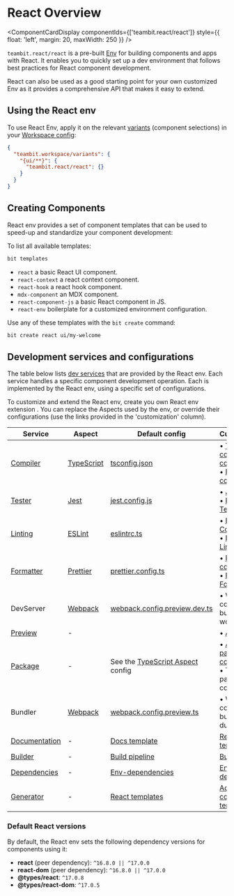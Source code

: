 
# React Overview

<ComponentCardDisplay componentIds={['teambit.react/react']} style={{ float: 'left', margin: 20, maxWidth: 250 }} />

`teambit.react/react` is a pre-built [Env](/envs/envs-overview) for building components and apps with React.
It enables you to quickly set up a dev environment that follows best practices for React component development.

React can also be used as a good starting point for your own customized Env as it provides a comprehensive API that makes it easy to extend.

## Using the React env

To use React Env, apply it on the relevant [variants](/workspace/variants) (component selections) in your [Workspace config](/workspace/workspace-configuration):

```json title="workspace.jsonc"
{
  "teambit.workspace/variants": {
    "{ui/**}": {
      "teambit.react/react": {}
    }
  }
}
```

## Creating Components

React env provides a set of component templates that can be used to speed-up and standardize your component development:

To list all available templates:

```bash
bit templates
```

- `react` a basic React UI component.
- `react-context` a react context component.
- `react-hook` a react hook component.
- `mdx-component` an MDX component.
- `react-component-js` a basic React component in JS.
- `react-env` boilerplate for a customized environment configuration.

Use any of these templates with the `bit create` command:

```bash
bit create react ui/my-welcome
```

## Development services and configurations

The table below lists [dev services](/dev-services-overview/builder/builder-overview) that are provided by the React env. Each service handles a specific component development operation. Each is implemented by the React env, using a specific set of configurations.

To customize and extend the React env, create you own React env extension <!-- TODO [create you own React env extension](/envs/pre-configured-envs/react/extending-react#using-your-own-react-env-extension) -->. You can replace the Aspects used by the env, or override their configurations (use the links provided in the 'customization' column).

| Service                                                                     | Aspect                                                      | Default config                                                                                                     | Customization                                                                                                                                                   |
| --------------------------------------------------------------------------- | ----------------------------------------------------------- | ------------------------------------------------------------------------------------------------------------------ | --------------------------------------------------------------------------------------------------------------------------------------------------------------- |
| [Compiler](/docs/dev-services/compiler/compiler-overview)                   | [TypeScript](https://bit.dev/teambit/typescript/typescript) | [tsconfig.json](https://bit.dev/teambit/react/react/~code/typescript/tsconfig.json)                                | • [TS compilation config](/frameworks/react/config-react-tools#typescript) <br /> • [Replace compiler](/docs/dev-services/compiler/configure-env-with-compiler) |
| [Tester](/tester/overview)                                                  | [Jest](https://bit.dev/teambit/defender/jest)               | [jest.config.js](https://bit.dev/teambit/react/react/~code/jest/jest.config.js)                                    | • [Jest config](/frameworks/react/config-react-tools#jest) <br /> • [Replace Tester](/dev-services/tester/configure-env-with-tester)                            |
| [Linting](/linter/overview)                                                 | [ESLint](https://bit.dev/teambit/defender/eslint)           | [eslintrc.ts](https://bit.dev/teambit/react/react/~code/eslint/eslintrc.ts)                                        | • [ESLint Config](/frameworks/react/config-react-tools#eslint) <br /> • [Replace Linter](/dev-services/linter/configure-env-with-linter)                        |
| [Formatter](/formatter/overview)                                            | [Prettier](https://bit.dev/teambit/defender/prettier)       | [prettier.config.ts](https://bit.dev/teambit/react/react/~code/prettier/prettier.config.js)                        | • [Prettier config](/frameworks/react/config-react-tools#prettier) <br /> • [Replace Formatter](/dev-services/formatter/configure-env-with-formatter)           |
| DevServer                                                                   | [Webpack](https://bit.dev/teambit/webpack/webpack)          | [webpack.config.preview.dev.ts](https://bit.dev/teambit/react/react/~code/webpack/webpack.config.preview.dev.ts)   | • Webpack config (for bundling in the workspace)                                                                                                                |
| [Preview](/docs/dev-services/preview/overview)                              | -                                                           |                                                                                                                    | • [Add preview](/dev-services/preview/register-custom-preview)                                                                                                  |
| [Package](/docs/packages/packages-overview)                                 | -                                                           | See the [TypeScript Aspect](https://bit.dev/teambit/typescript/typescript/~code/typescript.main.runtime.ts) config | • [Add Env package config](/packages/managing-package-json#set-configuration-from-an-env) <br /> • TypeScript's package config                                  |
| Bundler                                                                     | [Webpack](https://bit.dev/teambit/webpack/webpack)          | [webpack.config.preview.ts](https://bit.dev/teambit/react/react/~code/webpack/webpack.config.preview.ts)           | • Webpack config (for bundling during build)                                                                                                                    |
| [Documentation](/docs/dev-services/docs/docs-overview)                      | -                                                           | [Docs template](https://bit.dev/teambit/react/react/~code/docs/index.tsx)                                          | [Replace docs template](/docs/dev-services/docs/docs-templates)                                                                                                 |
| [Builder](http://localhost:3000/docs/dev-services/builder/builder-overview) | -                                                           | [Build pipeline](http://localhost:3000/docs/dev-services/builder/builder-overview)                                 | [Build pipelines](/dev-services/builder/build-pipelines)                                                                                                        |
| [Dependencies](/dependencies/dependencies-overview)                         | -                                                           | [Env-dependencies](https://bit.dev/teambit/react/react/~code/react.env.ts)                                         | [Env dependencies](/dependencies/configuring-dependencies#configuring-dependencies-from-an-env)                                                                 |
| [Generator](/docs/dev-services/generator/generator-overview)                | -                                                           | [React templates](https://bit.dev/teambit/react/react/~code/templates/react-component.ts)                          | [Add a component template]()                                                                                                                                    |

### Default React versions

By default, the React env sets the following dependency versions for components using it:

- **react** (peer dependency): `^16.8.0 || ^17.0.0`
- **react-dom** (peer dependency): `^16.8.0 || ^17.0.0`
- **@types/react**: `^17.0.8`
- **@types/react-dom**: `^17.0.5`
